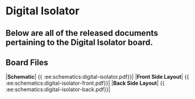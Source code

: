 # Digital Isolator
Below are all of the released documents pertaining to the Digital Isolator board.
----
## Board Files

|**Schematic**| \{\{ :ee:schematics:digital-isolator.pdf\}\}|
|**Front Side Layout**| \{\{ :ee:schematics:digital-isolator-front.pdf\}\}|
|**Back Side Layout**| \{\{ :ee:schematics:digital-isolator-back.pdf\}\}|